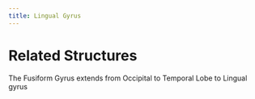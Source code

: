 ```yaml
---
title: Lingual Gyrus
---
```



# Related Structures
The Fusiform Gyrus extends from Occipital to Temporal Lobe to Lingual gyrus
